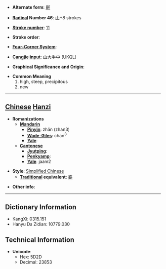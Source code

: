 * '''Alternate form''': [[嶄]]

* '''[[Wiktionary:Chinese radical index| Radical]] Number 46''': [[Wiktionary:Chinese radical index 山|山]]+8 strokes

* '''[[Wiktionary:Chinese total strokes index|Stroke number]]''': [[Wiktionary:Chinese total strokes index 11|11]]

* '''Stroke order''': 

* '''[[Wiktionary:Chinese four corner index|Four-Corner System]]''': 

* '''[[Wiktionary:Chinese Cangjie index|Cangjie input]]''': 山大手中 (UKQL)

* '''Graphical Significance and Origin''': 

* '''Common Meaning'''
*#high, steep, precipitous
*# new


----

== [[Chinese]] [[Hanzi]] ==

* '''Romanizations'''
** '''[[Mandarin]]'''
*** '''[[Pinyin]]''': zhǎn (zhan3)
*** '''[[Wade-Giles]]''': chan<sup>3</sup>
*** '''[[Yale]]''': 
** '''[[Cantonese]]'''
*** '''[[Jyutping]]''':
*** '''[[Penkyamp]]''': 
*** '''[[Yale]]''': jaam2

* '''Style''': [[Simplified Chinese]] 
** '''[[Traditional Chinese|Traditional]] equivalent''': [[嶄]]

* '''Other info''': 

----

== Dictionary Information ==

* KangXi: 0315.151
* Hanyu Da Zidian: 10779.030

== Technical Information ==

* '''Unicode''':
** Hex: 5D2D
** Decimal: 23853